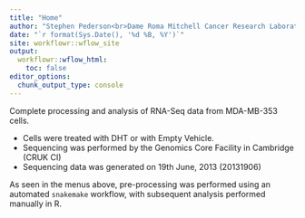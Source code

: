 ```yaml
---
title: "Home"
author: "Stephen Pederson<br>Dame Roma Mitchell Cancer Research Laboratories<br>Adelaide Medical School<br>University of Adelaide"
date: "`r format(Sys.Date(), '%d %B, %Y')`"
site: workflowr::wflow_site
output:
  workflowr::wflow_html:
    toc: false
editor_options:
  chunk_output_type: console
---
```


Complete processing and analysis of RNA-Seq data from MDA-MB-353 cells.

- Cells were treated with DHT or with Empty Vehicle.
- Sequencing was performed by the Genomics Core Facility in Cambridge (CRUK CI)
- Sequencing data was generated on 19th June, 2013 (20131906) 

As seen in the menus above, pre-processing was performed using an automated `snakemake` workflow, with subsequent analysis performed manually in R.
